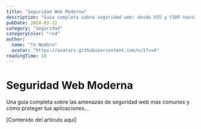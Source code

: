 ```yaml
---
title: "Seguridad Web Moderna"
description: "Guía completa sobre seguridad web: desde XSS y CSRF hasta las últimas amenazas y cómo protegerse..."
pubDate: 2024-03-12
category: "Seguridad"
categoryColor: "red"
author:
  name: "Tu Nombre"
  avatar: "https://avatars.githubusercontent.com/u/1?v=4"
readingTime: 18
---
```


# Seguridad Web Moderna

Una guía completa sobre las amenazas de seguridad web más comunes y cómo proteger tus aplicaciones...

[Contenido del artículo aquí]